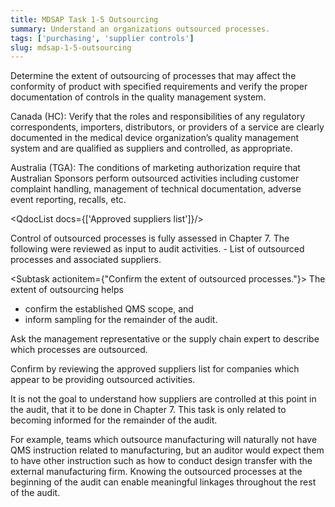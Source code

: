 ```yaml
---
title: MDSAP Task 1-5 Outsourcing
summary: Understand an organizations outsourced processes.
tags: ['purchasing', 'supplier controls']
slug: mdsap-1-5-outsourcing
---
```


<RegLang>
Determine the extent of outsourcing of processes that may affect the conformity of product with specified requirements and verify the proper documentation of controls in  the quality management system. 

Canada (HC): Verify that the roles and responsibilities of any regulatory correspondents, importers, distributors, or providers of a service are clearly documented in the medical device organization’s quality management system and are qualified as suppliers and controlled, as appropriate. 

Australia (TGA): The conditions of marketing authorization require that Australian Sponsors perform outsourced activities including customer complaint handling, management of technical documentation, adverse event reporting, recalls, etc. 
</RegLang>

<QdocList docs={['Approved suppliers list']}/>

<ReportLang>
Control of outsourced processes is fully assessed in Chapter 7. The following were reviewed as input to audit activities.
- List of outsourced processes and associated suppliers.
</ReportLang>

<Subtask actionitem={"Confirm the extent of outsourced processes."}>
The extent of outsourcing helps 
- confirm the established QMS scope, and 
- inform sampling for the remainder of the audit.

Ask the management representative or the supply chain expert to describe which processes are outsourced.  

Confirm by reviewing the approved suppliers list for companies which appear to be providing outsourced activities. 
</Subtask>

It is not the goal to understand how suppliers are controlled at this point in the audit, that it to be done in Chapter 7.  This task is only related to becoming informed for the remainder of the audit. 

For example, teams which outsource manufacturing will naturally not have QMS instruction related to manufacturing, but an auditor would expect them to have other instruction such as how to conduct design transfer with the external manufacturing firm.  Knowing the outsourced processes at the beginning of the audit can enable meaningful linkages throughout the rest of the audit. 



